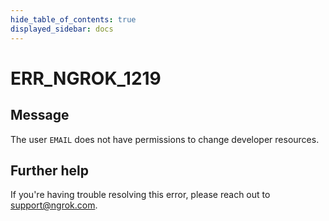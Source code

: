 ```yaml
---
hide_table_of_contents: true
displayed_sidebar: docs
---
```



# ERR_NGROK_1219

## Message

The user `EMAIL` does not have permissions to change developer resources.

<ErrorDetails error="err_ngrok_1219" />

## Further help

If you're having trouble resolving this error, please reach out to [support@ngrok.com](mailto:support@ngrok.com?subject=Help%20with%20ERR_NGROK_1219).
